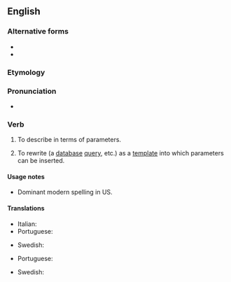 ==English==

===Alternative forms===
* {{alter|en|parameterise|parametrise||UK}}
* {{alter|en|parametrize||US}}

===Etymology===
{{suffix|en|parameter|ize}}

===Pronunciation===
* {{IPA|en|/pəˈɹæm.ɪ.təɹ.aɪz/|/pəˈɹæm.ɪ.tɹaɪz/}}

===Verb===
{{en-verb}}

# {{lb|en|transitive}} To describe in terms of parameters.
# {{lb|en|databases|programming|transitive}} To rewrite (a [[database]] [[query]], etc.) as a [[template]] into which parameters can be inserted.

====Usage notes====
* Dominant modern spelling in US.

====Translations====
{{trans-top|to describe in terms of parameters}}
* Italian: {{t|it|parametrizzare}}
* Portuguese: {{t+|pt|parametrizar}}
{{trans-mid}}
* Swedish: {{t+|sv|parametrisera}}
{{trans-bottom}}

{{trans-top|to write (a database query) as a template into which parameters can be inserted}}
* Portuguese: {{t+|pt|parametrizar}}
{{trans-mid}}
* Swedish: {{t+|sv|parametrisera}}
{{trans-bottom}}